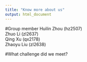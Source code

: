 ```yaml
---
title: "Know more about us"
output: html_document
---
```

#Group member
Huilin Zhou (hz2507)  
Zhuo Li (zl2637)  
Qing Xu (qx2178)  
Zhaoyu Liu (zl2638) 

#What challenge did we meet?
